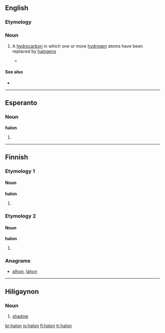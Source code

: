 {{also|Halon}}
==English==

===Etymology===
{{blend|halogen|carbon}}

===Noun===
{{en-noun}}

# {{organic chemistry}} A [[hydrocarbon]] in which one or more [[hydrogen]] atoms have been replaced by [[halogen]]s
#*{{quote-news|year=2009|date=February 12|author=Azadeh Ensha|title=A Cellphone That Is Made With the Environment in Mind|work=New York Times|url=http://www.nytimes.com/2009/02/12/technology/personaltech/12renew.html
|passage=The Renew is also free of polyvinyl chloride, asbestos, chlorofluorocarbons and '''halons'''. }}

====See also====
*{{pedialite|Haloalkane}}
----
==Esperanto==

===Noun===
'''halon'''

# {{eo-form of|hal|on}} 

----

==Finnish==

===Etymology 1===

====Noun====
'''halon'''

# {{fi-form of|halko|type=noun|case=genitive|pl=singular}}

===Etymology 2===

====Noun====
'''halon'''

# {{fi-form of|halo|type=noun|case=genitive|pl=singular}}

===Anagrams===
* [[alhon#Finnish|alhon]], [[lahon#Finnish|lahon]]

----

==Hiligaynon==

===Noun===
{{hil-noun|halón}}

#[[shadow]]

[[br:halon]]
[[io:halon]]
[[fi:halon]]
[[tr:halon]]